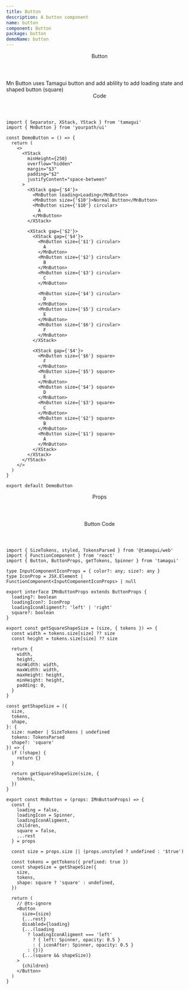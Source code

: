 ```yaml
---
title: Button
description: A button component
name: button
component: Button
package: button
demoName: button
---
```


<Header>Button</Header>

<Description>
  Mn Button uses Tamagui button and add ablility to add loading state and shaped button (square)
</Description>

<DemoButton />

<Header size={'$8'}>Code</Header>

```tsx
import { Separator, XStack, YStack } from 'tamagui'
import { MnButton } from 'yourpath/ui'

const DemoButton = () => {
  return (
    <>
      <YStack
        minHeight={250}
        overflow="hidden"
        margin="$3"
        padding="$2"
        justifyContent="space-between"
      >
        <XStack gap={'$4'}>
          <MnButton loading>Loading</MnButton>
          <MnButton size={'$10'}>Normal Button</MnButton>
          <MnButton size={'$10'} circular>
            A
          </MnButton>
        </XStack>

        <XStack gap={'$2'}>
          <XStack gap={'$4'}>
            <MnButton size={'$1'} circular>
              A
            </MnButton>
            <MnButton size={'$2'} circular>
              B
            </MnButton>
            <MnButton size={'$3'} circular>
              C
            </MnButton>

            <MnButton size={'$4'} circular>
              D
            </MnButton>
            <MnButton size={'$5'} circular>
              E
            </MnButton>
            <MnButton size={'$6'} circular>
              F
            </MnButton>
          </XStack>

          <XStack gap={'$4'}>
            <MnButton size={'$6'} square>
              F
            </MnButton>
            <MnButton size={'$5'} square>
              E
            </MnButton>
            <MnButton size={'$4'} square>
              D
            </MnButton>
            <MnButton size={'$3'} square>
              C
            </MnButton>
            <MnButton size={'$2'} square>
              B
            </MnButton>
            <MnButton size={'$1'} square>
              A
            </MnButton>
          </XStack>
        </XStack>
      </YStack>
    </>
  )
}

export default DemoButton
```

<Header size={'$8'} paddingTop={'$8'}>
  Props
</Header>

<PropsTable id="MnButton" />

<Header size={'$8'} paddingTop={'$8'}>
  Button Code
</Header>

```tsx
import { SizeTokens, styled, TokensParsed } from '@tamagui/web'
import { FunctionComponent } from 'react'
import { Button, ButtonProps, getTokens, Spinner } from 'tamagui'

type InputComponentIconProps = { color?: any; size?: any }
type IconProp = JSX.Element | FunctionComponent<InputComponentIconProps> | null

export interface IMnButtonProps extends ButtonProps {
  loading?: boolean
  loadingIcon?: IconProp
  loadingIconAligment?: 'left' | 'right'
  square?: boolean
}

export const getSquareShapeSize = (size, { tokens }) => {
  const width = tokens.size[size] ?? size
  const height = tokens.size[size] ?? size

  return {
    width,
    height,
    minWidth: width,
    maxWidth: width,
    maxHeight: height,
    minHeight: height,
    padding: 0,
  }
}

const getShapeSize = ({
  size,
  tokens,
  shape,
}: {
  size: number | SizeTokens | undefined
  tokens: TokensParsed
  shape?: 'square'
}) => {
  if (!shape) {
    return {}
  }

  return getSquareShapeSize(size, {
    tokens,
  })
}

export const MnButton = (props: IMnButtonProps) => {
  const {
    loading = false,
    loadingIcon = Spinner,
    loadingIconAligment,
    children,
    square = false,
    ...rest
  } = props

  const size = props.size || (props.unstyled ? undefined : '$true')

  const tokens = getTokens({ prefixed: true })
  const shapeSize = getShapeSize({
    size,
    tokens,
    shape: square ? 'square' : undefined,
  })

  return (
    // @ts-ignore
    <Button
      size={size}
      {...rest}
      disabled={loading}
      {...(loading
        ? loadingIconAligment === 'left'
          ? { left: Spinner, opacity: 0.5 }
          : { iconAfter: Spinner, opacity: 0.5 }
        : {})}
      {...(square && shapeSize)}
    >
      {children}
    </Button>
  )
}
```
